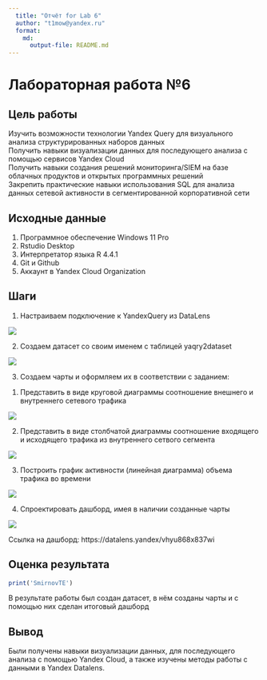 ```yaml
---
  title: "Отчёт for Lab 6"
  author: "t1mow@yandex.ru"
  format: 
    md: 
      output-file: README.md
---
```


# Лабораторная работа №6

## Цель работы 

Изучить возможности технологии Yandex Query для визуального анализа структурированных наборов данных    
Получить навыки визуализации данных для последующего анализа с помощью сервисов Yandex Cloud    
Получить навыки создания решений мониторинга/SIEM на базе облачных продуктов и открытых программных решений    
Закрепить практические навыки использования SQL для анализа данных сетевой активности в сегментированной корпоративной сети

## Исходные данные

  1. Программное обеспечение Windows 11 Pro
  2. Rstudio Desktop
  3. Интерпретатор языка R 4.4.1
  4. Git и Github
  5. Аккаунт в Yandex Cloud Organization

## Шаги

1. Настраиваем подключение к YandexQuery из DataLens

![](images/1.png)

2. Создаем датасет со своим именем с таблицей yaqry2dataset

![](images/2.png)

3. Создаем чарты и оформляем их в соответствии с заданием:
  1) Представить в виде круговой диаграммы соотношение внешнего и внутреннего
сетевого трафика

![](images/3.png)

  2) Представить в виде столбчатой диаграммы соотношение входящего и
исходящего трафика из внутреннего сетвого сегмента

![](images/4.png)

  3) Построить график активности (линейная диаграмма) объема трафика во
времени

![](images/5.png)

4. Спроектировать дашборд, имея в наличии созданные чарты

![](images/6.png)

Ссылка на дашборд: https://datalens.yandex/vhyu868x837wi

## Оценка результата

```r
print('SmirnovTE')
```

В результате работы был создан датасет, в нём созданы чарты и с помощью них сделан итоговый дашборд

## Вывод

Были получены навыки визуализации данных, для последующего анализа с помощью Yandex Cloud, а также изучены методы работы с данными в Yandex Datalens.
